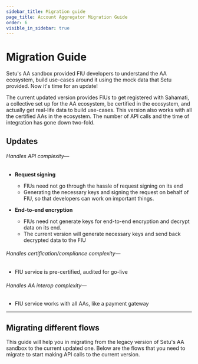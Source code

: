 ```yaml
---
sidebar_title: Migration guide
page_title: Account Aggregator Migration Guide
order: 6
visible_in_sidebar: true
---
```


# Migration Guide

Setu's AA sandbox provided FIU developers to understand the AA ecosystem, build use-cases around it using the mock data that Setu provided. Now it's time for an update!

The current updated version provides FIUs to get registered with Sahamati, a collective set up for the AA ecosystem, be certified in the ecosystem, and actually get real-life data to build use-cases. This version also works with all the certified AAs in the ecosystem. The number of API calls and the time of integration has gone down two-fold.

## Updates

###### Handles API complexity—

- **Request signing**

  - FIUs need not go through the hassle of request signing on its end
  - Generating the necessary keys and signing the request on behalf of FIU, so that developers can work on important things.

- **End-to-end encryption**

  - FIUs need not generate keys for end-to-end encryption and decrypt data on its end.
  - The current version will generate necessary keys and send back decrypted data to the FIU

###### Handles certification/compliance complexity—

- FIU service is pre-certified, audited for go-live

###### Handles AA interop complexity—

- FIU service works with all AAs, like a payment gateway

<hr class="primary" />

## Migrating different flows

This guide will help you in migrating from the legacy version of Setu's AA sandbox to the current updated one. Below are the flows that you need to migrate to start making API calls to the current version.

<NestedEndpoints />

<WasPageHelpful />
